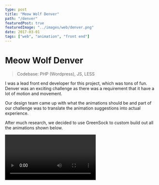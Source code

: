 ```yaml
---
type: post
title: "Meow Wolf Denver"
path: "/denver"
featuredPost: true
featuredImage: "../images/web/denver.png"
date: 2017-03-01
tags: ["web", "animation", "front end"]
---
```



# Meow Wolf Denver

> Codebase: PHP (Wordpress), JS, LESS

I was a lead front end developer for this project, which was tons of fun. Denver was an exciting challenge as there was a requirement that it have a lot of motion and movement.

Our design team came up with what the animations should be and part of our challenge was to translate the animation suggestions into actual experience.

After much research, we decided to use GreenSock to custom build out all the animations shown below.

<Video type="youtube" url="b_l5cAkJhvU" />

## Examples

```js
/**
 * Poof animation for Slider Titles.
 *
 * @function betterPoof
 * @public
 * @param {Object} el - The element to animate.
 * @param {number} step - 0,1,2 which are 'init', 'beforeChange', and 'afterChange' on the slider.
 */
var betterPoof = function betterPoof(el, step) {
  var tl = new TimelineMax()
  var test = document.querySelector(el).innerHTML.split(" ")
  switch (step) {
    case 0:
    default:
      tl.to(el, 0.1, {
        autoAlpha: 1,
        filter: "blur(0px)",
      })
      break
    case 1:
      tl.to(el, 0.01, {
        autoAlpha: 0,
        filter: "blur(14px)",
      })
      tl.to(
        el,
        0.2,
        {
          autoAlpha: 1,
        },
        0.425
      )
      tl.to(el, 0.5, {
        filter: "blur(0px)",
      })
      break
  }
}

/**
 * Animate highlight lines.
 *
 * @function highlightAnim
 * @private
 * @param {Object} SMController - The Controller Object for ScrollMagic.
 */
var highlightAnim = function highlightAnim(SMController) {
  pathPrepare("#line-1 .cls-1")
  pathPrepare("#line-2 .cls-1")

  var timeline = new TimelineMax()
  var tween1 = TweenMax.to("#line-1 .cls-1", 1.5, {
    strokeDashoffset: 0,
  })
  var tween2 = TweenMax.to("#line-2 .cls-1", 1.5, {
    strokeDashoffset: 0,
  })
  var tween3 = TweenMax.to("#line-1 .cls-1", 0.1, {
    autoAlpha: 1,
  })
  var tween4 = TweenMax.to("#line-2 .cls-1", 0.1, {
    autoAlpha: 1,
  })
  timeline.add(tween1, 1)
  timeline.add(tween2, 0.5)
  timeline.add(tween3, 1)
  timeline.add(tween4, 0.5)

  var scene = new ScrollMagic.Scene({
    triggerElement: ".highlight",
    duration: 650,
  })
  scene.setTween(timeline)
  scene.addTo(SMController)
}
```

## Other Details To Checkout on the Site

<div className="auto-grid">
  <img src="../images/web/denver-detail.png" alt="test" />
  <img src="../images/web/denver-mobile.png" alt="test" />
</div>
